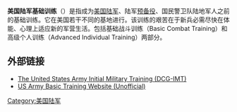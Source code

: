 '''美国陆军基础训练'''（{{lang-en|'''United States Army Basic Training'''}}）是指成为[[美国陆军|美国陆军]]、陆军[[美国空军预备役司令部|预备役]]、国民警卫队陆地军人之前的基础训练。它在美国若干不同的基地进行。该训练的艰苦在于新兵必需尽快在体能、心理上适应新的军营生活。包括基础战斗训练（Basic Combat Training）和高级个人训练（Advanced Individual Training）两部分。

== 外部链接 ==
* [https://web.archive.org/web/20100428071302/http://www.tradoc.army.mil/dcgimt/ The United States Army Initial Military Training (DCG-IMT)]
* [http://usarmybasic.com/ US Army Basic Training Website (Unofficial)] {{Wayback|url=http://usarmybasic.com/ |date=20210428150643 }}

{{TRADOC}}
{{美国陆军}}
{{US military navbox}}
[[Category:美国陆军|Category:美国陆军]]